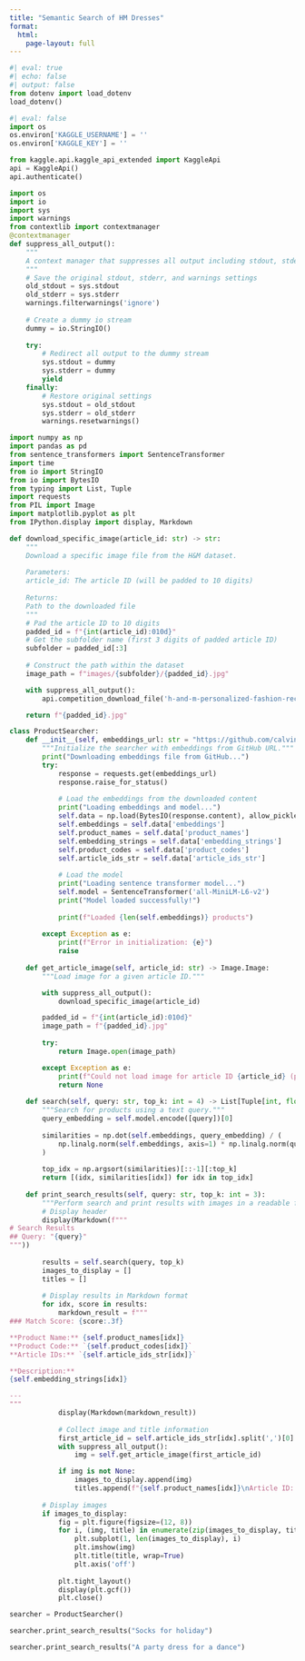 ```yaml
---
title: "Semantic Search of HM Dresses"
format:
  html:
    page-layout: full
---
```


```python
#| eval: true
#| echo: false 
#| output: false
from dotenv import load_dotenv
load_dotenv()
```

```python
#| eval: false
import os
os.environ['KAGGLE_USERNAME'] = ''
os.environ['KAGGLE_KEY'] = ''
```

```python
from kaggle.api.kaggle_api_extended import KaggleApi
api = KaggleApi()
api.authenticate()
```

```python
import os
import io 
import sys
import warnings
from contextlib import contextmanager
@contextmanager
def suppress_all_output():
    """
    A context manager that suppresses all output including stdout, stderr, and warnings.
    """
    # Save the original stdout, stderr, and warnings settings
    old_stdout = sys.stdout
    old_stderr = sys.stderr
    warnings.filterwarnings('ignore')
    
    # Create a dummy io stream
    dummy = io.StringIO()
    
    try:
        # Redirect all output to the dummy stream
        sys.stdout = dummy
        sys.stderr = dummy
        yield
    finally:
        # Restore original settings
        sys.stdout = old_stdout
        sys.stderr = old_stderr
        warnings.resetwarnings()
```

```python
import numpy as np
import pandas as pd 
from sentence_transformers import SentenceTransformer
import time
from io import StringIO
from io import BytesIO
from typing import List, Tuple
import requests
from PIL import Image
import matplotlib.pyplot as plt
from IPython.display import display, Markdown
```

```python
def download_specific_image(article_id: str) -> str:
    """
    Download a specific image file from the H&M dataset.
    
    Parameters:
    article_id: The article ID (will be padded to 10 digits)
    
    Returns:
    Path to the downloaded file
    """
    # Pad the article ID to 10 digits
    padded_id = f"{int(article_id):010d}"
    # Get the subfolder name (first 3 digits of padded article ID)
    subfolder = padded_id[:3]
    
    # Construct the path within the dataset
    image_path = f"images/{subfolder}/{padded_id}.jpg"

    with suppress_all_output(): 
        api.competition_download_file('h-and-m-personalized-fashion-recommendations', image_path)

    return f"{padded_id}.jpg"
```

```python
class ProductSearcher:
    def __init__(self, embeddings_url: str = "https://github.com/calvinw/semantic-search/raw/refs/heads/main/product_embeddings.npz"):
        """Initialize the searcher with embeddings from GitHub URL."""
        print("Downloading embeddings file from GitHub...")
        try:
            response = requests.get(embeddings_url)
            response.raise_for_status()
            
            # Load the embeddings from the downloaded content
            print("Loading embeddings and model...")
            self.data = np.load(BytesIO(response.content), allow_pickle=True)
            self.embeddings = self.data['embeddings']
            self.product_names = self.data['product_names']
            self.embedding_strings = self.data['embedding_strings']
            self.product_codes = self.data['product_codes']
            self.article_ids_str = self.data['article_ids_str']
            
            # Load the model
            print("Loading sentence transformer model...")
            self.model = SentenceTransformer('all-MiniLM-L6-v2')
            print("Model loaded successfully!")
            
            print(f"Loaded {len(self.embeddings)} products")
            
        except Exception as e:
            print(f"Error in initialization: {e}")
            raise
    
    def get_article_image(self, article_id: str) -> Image.Image:
        """Load image for a given article ID."""

        with suppress_all_output(): 
            download_specific_image(article_id)

        padded_id = f"{int(article_id):010d}"
        image_path = f"{padded_id}.jpg" 
        
        try:
            return Image.open(image_path)

        except Exception as e:
            print(f"Could not load image for article ID {article_id} (padded: {padded_id}): {e}")
            return None
    
    def search(self, query: str, top_k: int = 4) -> List[Tuple[int, float]]:
        """Search for products using a text query."""
        query_embedding = self.model.encode([query])[0]
        
        similarities = np.dot(self.embeddings, query_embedding) / (
            np.linalg.norm(self.embeddings, axis=1) * np.linalg.norm(query_embedding)
        )
        
        top_idx = np.argsort(similarities)[::-1][:top_k]
        return [(idx, similarities[idx]) for idx in top_idx]
    
    def print_search_results(self, query: str, top_k: int = 3):
        """Perform search and print results with images in a readable format using Markdown."""
        # Display header
        display(Markdown(f"""
# Search Results
## Query: "{query}"
"""))
        
        results = self.search(query, top_k)
        images_to_display = []
        titles = []
        
        # Display results in Markdown format
        for idx, score in results:
            markdown_result = f"""
### Match Score: {score:.3f}

**Product Name:** {self.product_names[idx]}  
**Product Code:** `{self.product_codes[idx]}`  
**Article IDs:** `{self.article_ids_str[idx]}`

**Description:**  
{self.embedding_strings[idx]}

---
"""
            display(Markdown(markdown_result))
            
            # Collect image and title information
            first_article_id = self.article_ids_str[idx].split(',')[0]
            with suppress_all_output(): 
                img = self.get_article_image(first_article_id)

            if img is not None:
                images_to_display.append(img)
                titles.append(f"{self.product_names[idx]}\nArticle ID: {first_article_id}")
        
        # Display images
        if images_to_display:
            fig = plt.figure(figsize=(12, 8))
            for i, (img, title) in enumerate(zip(images_to_display, titles), 1):
                plt.subplot(1, len(images_to_display), i)
                plt.imshow(img)
                plt.title(title, wrap=True)
                plt.axis('off')
            
            plt.tight_layout()
            display(plt.gcf())
            plt.close()

searcher = ProductSearcher()
```

```python
searcher.print_search_results("Socks for holiday")
```

```python
searcher.print_search_results("A party dress for a dance")
```
